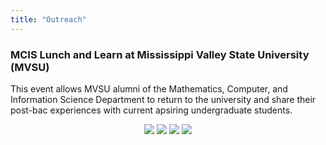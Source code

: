 ```yaml
---
title: "Outreach"
---
```


### MCIS Lunch and Learn at Mississippi Valley State University (MVSU)
This event allows MVSU alumni of the Mathematics, Computer, and Information Science Department to return to the university and share their post-bac experiences with current apsiring undergraduate students.

<center>
![](image/lunchlearn/P1070364.JPG)
![](image/lunchlearn/P1070366.JPG)
![](image/lunchlearn/P1070367.JPG)
![](image/lunchlearn/P1070370.JPG)

</center>